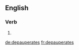 
==English==

===Verb===
{{head|en|verb form}}

# {{en-third-person singular of|depauperate}}

[[de:depauperates]]
[[fr:depauperates]]